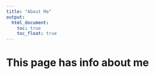 ```yaml
---
title: "About Me"
output: 
  html_document:
    toc: true
    toc_float: true
---
```


# This page has info about me


